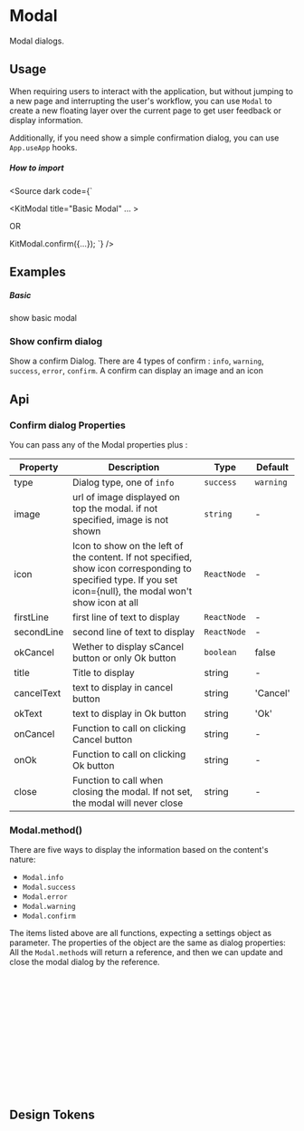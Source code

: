 
<Meta of={KitModalStories} />

# Modal

Modal dialogs.

## Usage

When requiring users to interact with the application, but without jumping to a new page and interrupting the user's workflow, you can use `Modal` to create a new floating layer over the current page to get user feedback or display information.

Additionally, if you need show a simple confirmation dialog, you can use `App.useApp` hooks.

##### How to import

<Source dark code={`

<KitModal title="Basic Modal" ... ></KitModal>

OR

KitModal.confirm({...});
`} />

## Examples

##### Basic
show basic modal

<CustomCanvas content={Exemples.Basic} source={Sources.Basic} id="modal-basic" />

### Show confirm dialog
Show a confirm Dialog. There are 4 types of confirm : `info`, `warning`, `success`, `error`, `confirm`. A confirm can display an image and an icon

<CustomCanvas content={Exemples.Confirm} source={Sources.Confirm} id="modal-confirm" />

## Api

<Canvas of={KitModalStories.Api} />

<Controls of={KitModalStories.Api} />


### Confirm dialog Properties
You can pass any of the Modal properties plus : 

| Property | Description | Type | Default |
| --- | --- | --- | --- |
| type | Dialog type, one of `info` | `success` | `warning` | `error` | `warn` | `confirm` | `string` | - |
| image | url of image displayed on top the modal. if not specified, image is not shown | `string` | - |
| icon | Icon to show on the left of the content. If not specified, show icon corresponding to specified type. If you set icon={null}, the modal won't show icon at all | `ReactNode` | - |
| firstLine | first line of text to display | `ReactNode`| - |
| secondLine | second line of text to display | `ReactNode`| - |
| okCancel | Wether to display sCancel button or only Ok button | `boolean`| false |
| title | Title to display | string | - |
| cancelText | text to display in cancel button | string| 'Cancel' |
| okText | text to display in Ok button | string| 'Ok' |
| onCancel | Function to call on clicking Cancel button | string| - |
| onOk | Function to call on clicking Ok button | string| - |
| close | Function to call when closing the modal. If not set, the modal will never close | string| - |

### Modal.method()

There are five ways to display the information based on the content's nature:

- `Modal.info`
- `Modal.success`
- `Modal.error`
- `Modal.warning`
- `Modal.confirm`

The items listed above are all functions, expecting a settings object as parameter. The properties of the object are the same as dialog properties:
All the `Modal.method`s will return a reference, and then we can update and close the modal dialog by the reference.

```jsx
const modal = Modal.info();

modal.update({
  title: 'Updated title',
  content: 'Updated content',
});

// you can pass a function to update modal
modal.update((prevConfig) => ({
  ...prevConfig,
  title: `${prevConfig.title} (New)`,
}));

modal.destroy();
```


## Design Tokens

<DesignTokens path="components.Modal" tokens={fields?.components?.Modal} />